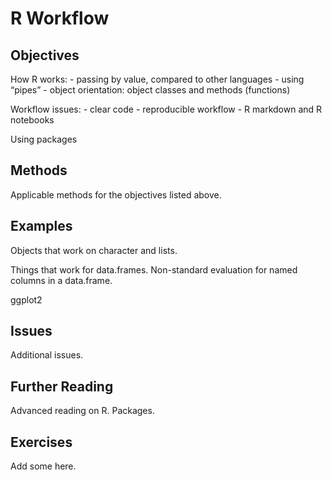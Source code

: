 # R Workflow {#rworkflow}

## Objectives

How R works:
- passing by value, compared to other languages
- using "pipes"
- object orientation: object classes and methods (functions)

Workflow issues:
- clear code
- reproducible workflow
- R markdown and R notebooks

Using packages


## Methods

Applicable methods for the objectives listed above.

## Examples

Objects that work on character and lists.

Things that work for data.frames.  Non-standard evaluation for named columns in a data.frame.

ggplot2

## Issues

Additional issues.

## Further Reading

Advanced reading on R.  Packages.

## Exercises

Add some here.
